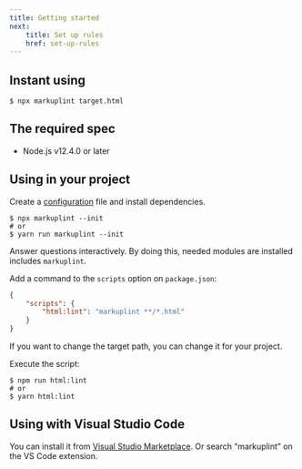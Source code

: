 ```yaml
---
title: Getting started
next:
    title: Set up rules
    href: set-up-rules
---
```


## Instant using

```
$ npx markuplint target.html
```

## The required spec

-   Node.js v12.4.0 or later

## Using in your project

Create a [configuration](./configuration) file and install dependencies.

```
$ npx markuplint --init
# or
$ yarn run markuplint --init
```

Answer questions interactively.
By doing this, needed modules are installed includes `markuplint`.

Add a command to the `scripts` option on `package.json`:

```json
{
	"scripts": {
		"html:lint": "markuplint **/*.html"
	}
}
```

If you want to change the target path, you can change it for your project.

Execute the script:

```
$ npm run html:lint
# or
$ yarn html:lint
```

## Using with Visual Studio Code

You can install it from [Visual Studio Marketplace](https://marketplace.visualstudio.com/items?itemName=yusukehirao.vscode-markuplint). Or search &ldquo;markuplint&rdquo; on the VS Code extension.
